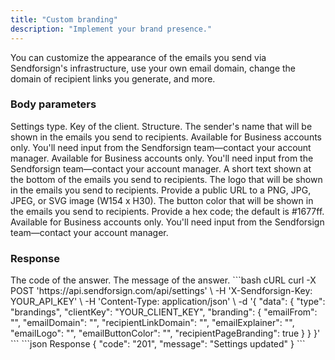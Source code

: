 ```yaml
---
title: "Custom branding"
description: "Implement your brand presence."
---
```


You can customize the appearance of the emails you send via Sendforsign's infrastructure, use your own email domain, 
change the domain of recipient links you generate, and more.

### Body parameters

<ParamField body="type" type="string" required>
  Settings type.
</ParamField>

<ParamField body="clientKey" type="string" required>
  Key of the client.
</ParamField>

<ParamField body="branding" type="string" required>
  Structure.

  <Expandable title="child attribute">

  <ParamField body="emailFrom" type="string">
    The sender's name that will be shown in the emails you send to recipients.
  </ParamField>

  <ParamField body="emailDomain" type="string">
    Available for Business accounts only. You'll need input from the Sendforsign team—contact your account manager.
  </ParamField>

  <ParamField body="recipientLinkDomain" type="string">
    Available for Business accounts only. You'll need input from the Sendforsign team—contact your account manager.
  </ParamField>

  <ParamField body="emailExplainer" type="string">
    A short text shown at the bottom of the emails you send to recipients.
  </ParamField>

  <ParamField body="emailLogo" type="string">
    The logo that will be shown in the emails you send to recipients. Provide a public URL to a PNG, JPG, JPEG, or SVG image (W154 x H30).
  </ParamField>

  <ParamField body="emailButtonColor" type="string">
    The button color that will be shown in the emails you send to recipients. Provide a hex code; the default is #1677ff.
  </ParamField>

  <ParamField body="recipientPageBranding" type="boolean">
    Available for Business accounts only. You'll need input from the Sendforsign team—contact your account manager.
  </ParamField>

  </Expandable>

</ParamField>

### Response

<ResponseField name="code" type="string">
  The code of the answer.
</ResponseField>

<ResponseField name="message" type="string">
  The message of the answer.
</ResponseField>

<RequestExample>
```bash cURL
curl -X POST 'https://api.sendforsign.com/api/settings' \
     -H 'X-Sendforsign-Key: YOUR_API_KEY' \
     -H 'Content-Type: application/json' \
     -d '{
    "data": {
        "type": "brandings",
        "clientKey": "YOUR_CLIENT_KEY",
        "branding": {
            "emailFrom": "",
            "emailDomain": "",
            "recipientLinkDomain": "",
            "emailExplainer": "",
            "emailLogo": "",
            "emailButtonColor": "",
            "recipientPageBranding": true
        }
    }
}'
```
</RequestExample>

<ResponseExample>
```json Response
{
    "code": "201",
    "message": "Settings updated"
}
```
</ResponseExample>
